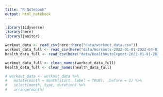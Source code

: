 ```yaml
---
title: "R Notebook"
output: html_notebook
---
```


```r
library(tidyverse)
library(here)
library(janitor)

workout_data <- read_csv(here::here("data/workout_data.csv"))
workout_data_full <- read_csv(here("data/Workouts-2022-01-01-2022-04-01.csv"))
health_data_full <- read_csv(here("data/HealthAutoExport-2022-01-01-2022-04-01 Data.csv"))

workout_data_full <- clean_names(workout_data_full)
health_data_full <- clean_names(health_data_full)

```

```r
# workout_data <- workout_data %>%
#   mutate(month = month(start, label = TRUE), .before = 1) %>%
#   select(month, type, duration) %>% 
#   arrange(month)
```

```r

```

```r

```

